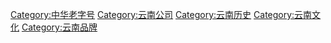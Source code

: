 [[Category:中华老字号|Category:中华老字号]]
[[Category:云南公司|Category:云南公司]]
[[Category:云南历史|Category:云南历史]]
[[Category:云南文化|Category:云南文化]]
[[Category:云南品牌|Category:云南品牌]]